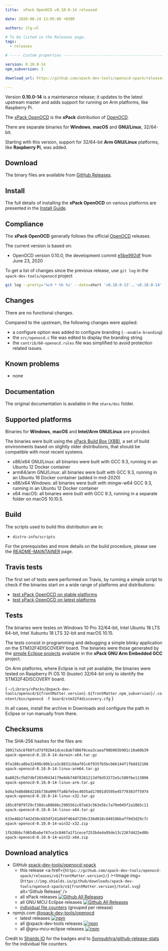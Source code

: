 ```yaml
---
title:  xPack OpenOCD v0.10.0-14 released

date: 2020-06-24 13:05:00 +0300

authors: ilg-ul

# To be listed in the Releases page.
tags:
  - releases

# ----- Custom properties -----------------------------------------------------

version: 0.10.0-14
npm_subversion: 3

download_url: https://github.com/xpack-dev-tools/openocd-xpack/releases/tag/v0.10.0-14/

---
```


Version **0.10.0-14** is a maintenance release; it updates to the latest upstream master and adds support for running on Arm platforms, like Raspberry Pi.

<!-- truncate -->


The [xPack OpenOCD](https://xpack-dev-tools.github.io/openocd-xpack)
is the **xPack** distribution of
[OpenOCD](https://openocd.org).

There are separate binaries for **Windows**, **macOS** and
**GNU/Linux**, 32/64-bit.

Starting with this version, support for 32/64-bit **Arm GNU/Linux** platforms,
like **Raspberry Pi**, was added.

## Download

The binary files are available from <a href={frontMatter.download_url}>GitHub Releases</a>.

## Install

The full details of installing the **xPack OpenOCD** on various platforms
are presented in the [Install Guide](/docs/install/).

## Compliance

The **xPack OpenOCD** generally follows the official
[OpenOCD](https://openocd.org) releases.

The current version is based on:

- OpenOCD version 0.10.0, the development commit
[e5be992df](https://github.com/xpack-dev-tools/openocd/commit/e5be992df1a893e2e865419a02a564d5f9ccd9dd)
from June 23, 2020

To get a list of changes since the previous release, use `git log` in the
`xpack-dev-tools/openocd` project

```sh
git log --pretty='%cd * %h %s' --date=short 'v0.10.0-13'..'v0.10.0-14'
```

## Changes

There are no functional changes.

Compared to the upstream, the following changes were applied:

- a configure option was added to configure branding (`--enable-branding`)
- the `src/openocd.c` file was edited to display the branding string
- the `contrib/60-openocd.rules` file was simplified to avoid protection
  related issues.

## Known problems

- none

## Documentation

The original documentation is available in the `share/doc` folder.

## Supported platforms

Binaries for **Windows**, **macOS** and **Intel/Arm GNU/Linux** are provided.

The binaries were built using the
[xPack Build Box (XBB)](https://github.com/xpack/xpack-build-box), a set
of build environments based on slightly older distributions, that should be
compatible with most recent systems.

- x86/x64 GNU/Linux: all binaries were built with GCC 9.3, running in an
  Ubuntu 12 Docker container
- arm64/arm GNU/Linux: all binaries were built with GCC 9.3, running in an
  Ubuntu 16 Docker container (added in mid-2020)
- x86/x64 Windows: all binaries were built with mingw-w64 GCC 9.3, running in an
  Ubuntu 12 Docker container
- x64 macOS: all binaries were built with GCC 9.3, running in a separate
  folder on macOS 10.10.5.

## Build

The scripts used to build this distribution are in:

- `distro-info/scripts`

For the prerequisites and more details on the build procedure, please see the
[README-MAINTAINER](https://github.com/xpack-dev-tools/openocd-xpack/blob/xpack/README-MAINTAINER.md) page.

## Travis tests

The first set of tests were performed on Travis, by running
a simple script to check if the binaries start on a wide range of
platforms and distributions:

- [test xPack OpenOCD on stable platforms](https://travis-ci.org/github/xpack-dev-tools/openocd-xpack/builds/702320342)
- [test xPack OpenOCD on latest platforms](https://travis-ci.org/github/xpack-dev-tools/openocd-xpack/builds/702325083)

## Tests

The binaries were testes on Windows 10 Pro 32/64-bit, Intel Ubuntu 18 LTS 64-bit,
Intel Xubuntu 18 LTS 32-bit and macOS 10.15.

The tests consist in programming and debugging a simple blinky application
on the STM32F4DISCOVERY board. The binaries were
those generated by the
[simple Eclipse projects](https://github.com/xpack-dev-tools/arm-none-eabi-gcc-xpack/tree/xpack/tests/eclipse)
available in the **xPack GNU Arm Embedded GCC** project.

On Arm platforms, where Eclipse is not yet available, the binaries were
tested on Raspberry Pi OS 10 (buster) 32/64-bit only to identify the STM32F4DISCOVERY board.

<CodeBlock language="sh"> {
`~/Library/xPacks/@xpack-dev-tools/openocd/${frontMatter.version}.${frontMatter.npm_subversion}/.content/bin/openocd -f board/stm32f4discovery.cfg`
} </CodeBlock>

In all cases, install the archive in Downloads and configure the path
in Eclipse or run manually from there.

## Checksums

The SHA-256 hashes for the files are:

```txt
30917a5c6f60fcd7df82b41dcec8ab7d86f0cea3caeaf98b965b901c10a60b39
xpack-openocd-0.10.0-14-darwin-x64.tar.gz

97a188ca8ba32498c80b1ca3c8831cbbaf01c6f935fb5bcb66144f1fbd432106
xpack-openocd-0.10.0-14-linux-arm64.tar.gz

8a8025cfb07dbf203d9434179e84b748f8381213df6d53272e5c580fbe113896
xpack-openocd-0.10.0-14-linux-arm.tar.gz

bd4a7e88d86d216b738a096ffa8bfe5ec4035ad17801d5595e45779363ff5974
xpack-openocd-0.10.0-14-linux-x32.tar.gz

185c070f9729cf38dca08686c2905561c07a63c563e5bc7a70e045f2a1865c11
xpack-openocd-0.10.0-14-linux-x64.tar.gz

633e46b2f4d2d38c683df2414b9f464d7250c336d010c84010bbaff9d3d29c7c
xpack-openocd-0.10.0-14-win32-x32.zip

1fb26bbcfd65dbabe747ce3c8467a1f1cece7253bde4a95de13c2267d422ed8b
xpack-openocd-0.10.0-14-win32-x64.zip
```

## Download analytics

- GitHub [xpack-dev-tools/openocd-xpack](https://github.com/xpack-dev-tools/openocd-xpack/)
  - this release <a href={`https://github.com/xpack-dev-tools/openocd-xpack/releases/v${frontMatter.version}/`} ><Image img={`https://img.shields.io/github/downloads/xpack-dev-tools/openocd-xpack/v${frontMatter.version}/total.svg`} alt='Github Release' /></a>
  - all xPack releases [![Github All Releases](https://img.shields.io/github/downloads/xpack-dev-tools/openocd-xpack/total.svg)](https://github.com/xpack-dev-tools/openocd-xpack/releases/)
  - all GNU MCU Eclipse releases [![Github All Releases](https://img.shields.io/github/downloads/gnu-mcu-eclipse/openocd/total.svg)](https://github.com/gnu-mcu-eclipse/openocd/releases/)
  - [individual file counters](https://somsubhra.github.io/github-release-stats/?username=xpack-dev-tools&repository=openocd-xpack) (grouped per release)
- npmjs.com [@xpack-dev-tools/openocd](https://www.npmjs.com/package/@xpack-dev-tools/openocd)
  - latest releases [![npm](https://img.shields.io/npm/dw/@xpack-dev-tools/openocd.svg)](https://www.npmjs.com/package/@xpack-dev-tools/openocd/)
  - all @xpack-dev-tools releases [![npm](https://img.shields.io/npm/dt/@xpack-dev-tools/openocd.svg)](https://www.npmjs.com/package/@xpack-dev-tools/openocd/)
  - all @gnu-mcu-eclipse releases [![npm](https://img.shields.io/npm/dt/@gnu-mcu-eclipse/openocd.svg)](https://www.npmjs.com/package/@gnu-mcu-eclipse/openocd/)

Credit to [Shields IO](https://shields.io) for the badges and to
[Somsubhra/github-release-stats](https://github.com/Somsubhra/github-release-stats)
for the individual file counters.
